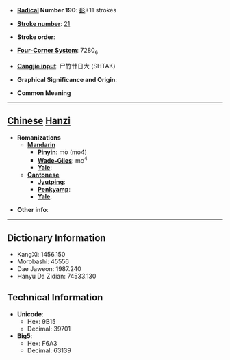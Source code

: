 * '''[[Wiktionary:Chinese radical index| Radical]] Number 190''': [[Wiktionary:Chinese radical index 髟|髟]]+11 strokes

* '''[[Wiktionary:Chinese total strokes index|Stroke number]]''': [[Wiktionary:Chinese total strokes index 21|21]]

* '''Stroke order''': 

* '''[[Wiktionary:Chinese four corner index|Four-Corner System]]''': 7280<sub>6</sub>

* '''[[Wiktionary:Chinese Cangjie index|Cangjie input]]''': 尸竹廿日大 (SHTAK)

* '''Graphical Significance and Origin''': 

* '''Common Meaning''' {{Substub}}

----

== [[Chinese]] [[Hanzi]] ==

* '''Romanizations'''
** '''[[Mandarin]]'''
*** '''[[Pinyin]]''': mò (mo4)
*** '''[[Wade-Giles]]''': mo<sup>4</sup>
*** '''[[Yale]]''': 
** '''[[Cantonese]]'''
*** '''[[Jyutping]]''':
*** '''[[Penkyamp]]''': 
*** '''[[Yale]]''': 

* '''Other info''': 

----

== Dictionary Information ==

* KangXi: 1456.150
* Morobashi: 45556
* Dae Jaweon: 1987.240
* Hanyu Da Zidian: 74533.130

== Technical Information ==

* '''Unicode''':
** Hex: 9B15
** Decimal: 39701
* '''Big5''':
** Hex: F6A3
** Decimal: 63139